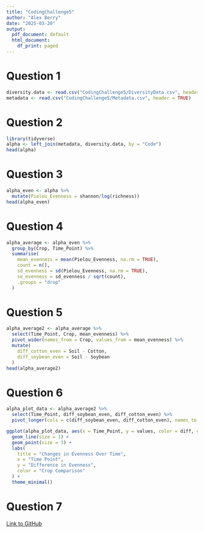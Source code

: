 ```yaml
---
title: "CodingChallenge5"
author: "Alex Berry"
date: "2025-03-20"
output:
  pdf_document: default
  html_document:
    df_print: paged
---
```


# Question 1
```r
diversity.data <- read.csv("CodingChallenge5/DiversityData.csv", header = TRUE)
metadata <- read.csv("CodingChallenge5/Metadata.csv", header = TRUE)
```

# Question 2
```r
library(tidyverse)
alpha <- left_join(metadata, diversity.data, by = "Code")
head(alpha)
```

# Question 3
```r
alpha_even <- alpha %>%
  mutate(Pielou_Evenness = shannon/log(richness))
head(alpha_even)
```

# Question 4
```r
alpha_average <- alpha_even %>%
  group_by(Crop, Time_Point) %>%
  summarise(
    mean_evenness = mean(Pielou_Evenness, na.rm = TRUE),
    count = n(),
    sd_evenness = sd(Pielou_Evenness, na.rm = TRUE),
    se_evenness = sd_evenness / sqrt(count),
    .groups = "drop"
  )
```

# Question 5
```r
alpha_average2 <- alpha_average %>%
  select(Time_Point, Crop, mean_evenness) %>%
  pivot_wider(names_from = Crop, values_from = mean_evenness) %>%
  mutate(
    diff_cotton_even = Soil - Cotton,
    diff_soybean_even = Soil - Soybean
  )
head(alpha_average2)
```

# Question 6
```r
alpha_plot_data <- alpha_average2 %>%
  select(Time_Point, diff_soybean_even, diff_cotton_even) %>%
  pivot_longer(cols = c(diff_soybean_even, diff_cotton_even), names_to = "diff", values_to = "values")

ggplot(alpha_plot_data, aes(x = Time_Point, y = values, color = diff, group = diff)) +
  geom_line(size = 1) + 
  geom_point(size = 3) +
  labs(
    title = "Changes in Evenness Over Time",
    x = "Time Point",
    y = "Difference in Evenness",
    color = "Crop Comparison"
  ) +
  theme_minimal()
```

# Question 7
[Link to GitHub](https://github.com/alexberry8/In-Class-Coding-Challenges)


